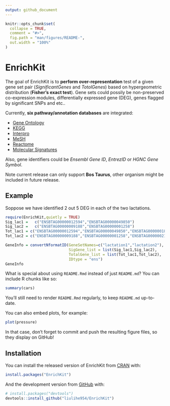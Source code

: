 ```yaml
---
output: github_document
---
```


<!-- README.md is generated from README.Rmd. Please edit that file -->

```r
knitr::opts_chunk$set(
  collapse = TRUE,
  comment = "#>",
  fig.path = "man/figures/README-",
  out.width = "100%"
)
```

# EnrichKit

<!-- badges: start -->
<!-- badges: end -->

The goal of EnrichKit is to **perform over-representation** test of a given gene set pair (*SignificantGenes* and *TotolGenes*) based on hypergeometric distribution (**Fisher's exact test**). Gene sets could possily be non-preserved co-expression modules, differentially expressed gene (DEG), genes flagged by significant SNPs and etc..

Currently, **six pathway/annotation databases** are integrated:

- [Gene Ontology](http://ensemblgenomes.org/info/access/biomart)
- [KEGG](https://www.genome.jp/kegg/)
- [Interpro](http://ensemblgenomes.org/info/access/biomart)
- [MeSH](https://scholar.google.com/scholar?hl=en&as_sdt=0%2C10&q=The+MeSH+translation+maintenance+system%3A+structure%2C+interface+design%2C+and+implementation.&btnG=)
- [Reactome](https://reactome.org/download-data)
- [Molecular Signatures](https://data.broadinstitute.org/gsea-msigdb/msigdb/release/)

Also, gene identifiers could be *Ensembl Gene ID*, *EntrezID* or *HGNC Gene Symbol*.

Note current release can only support **Bos Taurus**, other organism might be included in future release.

## Example

Soppose we have identified 2 out 5 DEG in each of the two lactations. 

```r
require(EnrichKit,quietly = TRUE)
Sig_lac1 =   c("ENSBTAG00000012594","ENSBTAG00000049850")
Sig_lac2 =   c("ENSBTAG00000009188","ENSBTAG00000001258")
Tot_lac1 = c("ENSBTAG00000012594","ENSBTAG00000049850","ENSBTAG00000018278","ENSBTAG00000021997","ENSBTAG00000008482")
Tot_lac2 = c("ENSBTAG00000009188","ENSBTAG00000001258","ENSBTAG00000021819","ENSBTAG00000019404","ENSBTAG00000015212")

GeneInfo = convertNformatID(GeneSetNames=c("lactation1","lactation2"),
                            SigGene_list = list(Sig_lac1,Sig_lac2),
                            TotalGene_list = list(Tot_lac1,Tot_lac2),
                            IDtype = "ens")
GeneInfo
```

What is special about using `README.Rmd` instead of just `README.md`? You can include R chunks like so:

```r
summary(cars)
```

You'll still need to render `README.Rmd` regularly, to keep `README.md` up-to-date.

You can also embed plots, for example:

```r
plot(pressure)
```

In that case, don't forget to commit and push the resulting figure files, so they display on GitHub!






## Installation

You can install the released version of EnrichKit from [CRAN](https://CRAN.R-project.org) with:

``` r
install.packages("EnrichKit")
```

And the development version from [GitHub](https://github.com/) with:

``` r
# install.packages("devtools")
devtools::install_github("liulihe954/EnrichKit")
```

